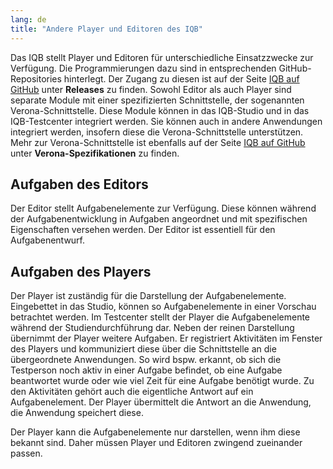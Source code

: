 ```yaml
---
lang: de
title: "Andere Player und Editoren des IQB"
---
```


Das IQB stellt Player und Editoren für unterschiedliche Einsatzzwecke zur Verfügung. Die Programmierungen dazu sind in entsprechenden GitHub-Repositories hinterlegt. Der Zugang zu diesen ist auf der Seite [IQB auf GitHub](https://iqb-berlin.github.io/) unter **Releases** zu finden. Sowohl Editor als auch Player sind separate Module mit einer spezifizierten Schnittstelle, der sogenannten Verona-Schnittstelle. Diese Module können in das IQB-Studio und in das IQB-Testcenter integriert werden. Sie können auch in andere Anwendungen integriert werden, insofern diese die Verona-Schnittstelle unterstützen. Mehr zur Verona-Schnittstelle ist ebenfalls auf der Seite [IQB auf GitHub](https://iqb-berlin.github.io/) unter **Verona-Spezifikationen** zu finden. 

## Aufgaben des Editors

Der Editor stellt Aufgabenelemente zur Verfügung. Diese können während der Aufgabenentwicklung in Aufgaben angeordnet und mit spezifischen Eigenschaften versehen werden. Der Editor ist essentiell für den Aufgabenentwurf. 

## Aufgaben des Players

Der Player ist zuständig für die Darstellung der Aufgabenelemente. Eingebettet in das Studio, können so Aufgabenelemente in einer Vorschau betrachtet werden. Im Testcenter stellt der Player die Aufgabenelemente während der Studiendurchführung dar. Neben der reinen Darstellung übernimmt der Player weitere Aufgaben. Er registriert Aktivitäten im Fenster des Players und kommuniziert diese über die Schnittstelle an die übergeordnete Anwendungen. So wird bspw. erkannt, ob sich die Testperson noch aktiv in einer Aufgabe befindet, ob eine Aufgabe beantwortet wurde oder wie viel Zeit für eine Aufgabe benötigt wurde. Zu den Aktivitäten gehört auch die eigentliche Antwort auf ein Aufgabenelement. Der Player übermittelt die Antwort an die Anwendung, die Anwendung speichert diese.

::: {.callout-note}
Der Player kann die Aufgabenelemente nur darstellen, wenn ihm diese bekannt sind. Daher müssen Player und Editoren zwingend zueinander passen. 
:::

